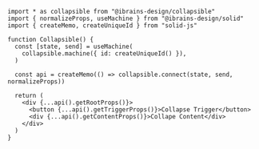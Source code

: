 ```tsx
import * as collapsible from "@ibrains-design/collapsible"
import { normalizeProps, useMachine } from "@ibrains-design/solid"
import { createMemo, createUniqueId } from "solid-js"

function Collapsible() {
  const [state, send] = useMachine(
    collapsible.machine({ id: createUniqueId() }),
  )

  const api = createMemo(() => collapsible.connect(state, send, normalizeProps))

  return (
    <div {...api().getRootProps()}>
      <button {...api().getTriggerProps()}>Collapse Trigger</button>
      <div {...api().getContentProps()}>Collape Content</div>
    </div>
  )
}
```
